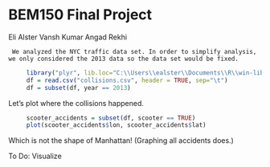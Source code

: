 BEM150 Final Project
========================================================
Eli Alster
Vansh Kumar
Angad Rekhi

     We analyzed the NYC traffic data set. In order to simplify analysis, we only considered the 2013 data so the data set would be fixed.
  
```r
     library("plyr", lib.loc="C:\\Users\\ealster\\Documents\\R\\win-library\\3.1")
     df = read.csv("collisions.csv", header = TRUE, sep="\t")
     df = subset(df, year == 2013)
```

Let's plot where the collisions happened.

```r
     scooter_accidents = subset(df, scooter == TRUE)
     plot(scooter_accidents$lon, scooter_accidents$lat)
```

Which is not the shape of Manhattan! (Graphing all accidents does.)

To Do:
Visualize

